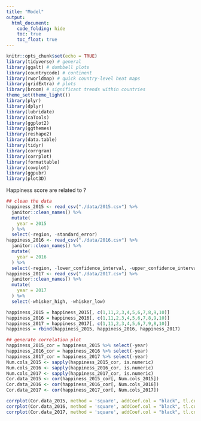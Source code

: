 ```yaml
---
title: "Model"
output: 
  html_document:
    code_folding: hide
    toc: true
    toc_float: true
---
```


```r
knitr::opts_chunk$set(echo = TRUE)
library(tidyverse) # general
library(ggalt) # dumbbell plots
library(countrycode) # continent
library(rworldmap) # quick country-level heat maps
library(gridExtra) # plots
library(broom) # significant trends within countries
theme_set(theme_light())
library(plyr)
library(dplyr)
library(lubridate)
library(caTools)
library(ggplot2)
library(ggthemes)
library(reshape2)
library(data.table)
library(tidyr)
library(corrgram)       
library(corrplot)
library(formattable)
library(cowplot)
library(ggpubr)
library(plot3D)
```




Happiness score are related to ?

```r
## clean the data
happiness_2015 <- read_csv("./data/2015.csv") %>% 
  janitor::clean_names() %>% 
  mutate(
    year = 2015
  ) %>% 
  select(-region, -standard_error)
happiness_2016 <- read_csv("./data/2016.csv") %>% 
  janitor::clean_names() %>% 
  mutate(
    year = 2016
  ) %>% 
  select(-region, -lower_confidence_interval, -upper_confidence_interval)
happiness_2017 <- read_csv("./data/2017.csv") %>% 
  janitor::clean_names() %>% 
  mutate(
    year = 2017
  ) %>% 
  select(-whisker_high, -whisker_low) 

happiness_2015 = happiness_2015[, c(1,11,2,3,4,5,6,7,8,9,10)]
happiness_2016 = happiness_2016[, c(1,11,2,3,4,5,6,7,8,9,10)]
happiness_2017 = happiness_2017[, c(1,11,2,3,4,5,6,7,9,8,10)]
happiness = rbind(happiness_2015, happiness_2016, happiness_2017)

## generate correlation plot
happiness_2015_cor = happiness_2015 %>% select(-year)
happiness_2016_cor = happiness_2016 %>% select(-year)
happiness_2017_cor = happiness_2017 %>% select(-year)
Num.cols_2015 <- sapply(happiness_2015_cor, is.numeric)
Num.cols_2016 <- sapply(happiness_2016_cor, is.numeric)
Num.cols_2017 <- sapply(happiness_2017_cor, is.numeric)
Cor.data_2015 <- cor(happiness_2015_cor[, Num.cols_2015])
Cor.data_2016 <- cor(happiness_2016_cor[, Num.cols_2016])
Cor.data_2017 <- cor(happiness_2017_cor[, Num.cols_2017])

corrplot(Cor.data_2015, method = 'square', addCoef.col = "black", tl.col ="black", tl.srt=45, diag = FALSE, number.cex = .7, title = "correlation between happiness and other variables in 2015") 
corrplot(Cor.data_2016, method = 'square', addCoef.col = "black", tl.col ="black", tl.srt=45, diag = FALSE, number.cex = .7, title = "correlation between happiness and other variables in 2016")  
corrplot(Cor.data_2017, method = 'square', addCoef.col = "black", tl.col ="black", tl.srt=45, diag = FALSE, number.cex = .7, title = "correlation between happiness and other variables in 2017")  


```




